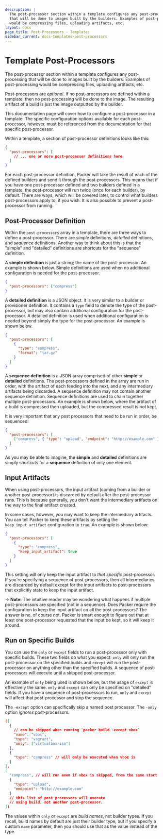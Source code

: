 ```yaml
---
description: |
  The post-processor section within a template configures any post-processing
  that will be done to images built by the builders. Examples of post-processing
  would be compressing files, uploading artifacts, etc.
layout: docs
page_title: Post-Processors - Templates
sidebar_current: docs-templates-post-processors
---
```


# Template Post-Processors

The post-processor section within a template configures any post-processing
that will be done to images built by the builders. Examples of post-processing
would be compressing files, uploading artifacts, etc.

Post-processors are _optional_. If no post-processors are defined within a
template, then no post-processing will be done to the image. The resulting
artifact of a build is just the image outputted by the builder.

This documentation page will cover how to configure a post-processor in a
template. The specific configuration options available for each post-processor,
however, must be referenced from the documentation for that specific
post-processor.

Within a template, a section of post-processor definitions looks like this:

```json
{
  "post-processors": [
    // ... one or more post-processor definitions here
  ]
}
```

For each post-processor definition, Packer will take the result of each of the
defined builders and send it through the post-processors. This means that if
you have one post-processor defined and two builders defined in a template, the
post-processor will run twice (once for each builder), by default. There are
ways, which will be covered later, to control what builders post-processors
apply to, if you wish. It is also possible to prevent a post-processor from
running.

## Post-Processor Definition

Within the `post-processors` array in a template, there are three ways to
define a post-processor. There are _simple_ definitions, _detailed_
definitions, and _sequence_ definitions. Another way to think about this is
that the "simple" and "detailed" definitions are shortcuts for the "sequence"
definition.

A **simple definition** is just a string; the name of the post-processor. An
example is shown below. Simple definitions are used when no additional
configuration is needed for the post-processor.

```json
{
  "post-processors": ["compress"]
}
```

A **detailed definition** is a JSON object. It is very similar to a builder or
provisioner definition. It contains a `type` field to denote the type of the
post-processor, but may also contain additional configuration for the
post-processor. A detailed definition is used when additional configuration is
needed beyond simply the type for the post-processor. An example is shown
below.

```json
{
  "post-processors": [
    {
      "type": "compress",
      "format": "tar.gz"
    }
  ]
}
```

A **sequence definition** is a JSON array comprised of other **simple** or
**detailed** definitions. The post-processors defined in the array are run in
order, with the artifact of each feeding into the next, and any intermediary
artifacts being discarded. A sequence definition may not contain another
sequence definition. Sequence definitions are used to chain together multiple
post-processors. An example is shown below, where the artifact of a build is
compressed then uploaded, but the compressed result is not kept.

It is very important that any post processors that need to be run in order, be
sequenced!

```json
{
  "post-processors": [
    ["compress", { "type": "upload", "endpoint": "http://example.com" }]
  ]
}
```

As you may be able to imagine, the **simple** and **detailed** definitions are
simply shortcuts for a **sequence** definition of only one element.

## Input Artifacts

When using post-processors, the input artifact (coming from a builder or
another post-processor) is discarded by default after the post-processor runs.
This is because generally, you don't want the intermediary artifacts on the way
to the final artifact created.

In some cases, however, you may want to keep the intermediary artifacts. You
can tell Packer to keep these artifacts by setting the `keep_input_artifact`
configuration to `true`. An example is shown below:

```json
{
  "post-processors": [
    {
      "type": "compress",
      "keep_input_artifact": true
    }
  ]
}
```

This setting will only keep the input artifact to _that specific_
post-processor. If you're specifying a sequence of post-processors, then all
intermediaries are discarded by default except for the input artifacts to
post-processors that explicitly state to keep the input artifact.

-&gt; **Note:** The intuitive reader may be wondering what happens if multiple
post-processors are specified (not in a sequence). Does Packer require the
configuration to keep the input artifact on all the post-processors? The answer
is no, of course not. Packer is smart enough to figure out that at least one
post-processor requested that the input be kept, so it will keep it around.

## Run on Specific Builds

You can use the `only` or `except` fields to run a post-processor only with
specific builds. These two fields do what you expect: `only` will only run the
post-processor on the specified builds and `except` will run the post-processor
on anything other than the specified builds. A sequence of post-processors will
execute until a skipped post-processor.

An example of `only` being used is shown below, but the usage of `except` is
effectively the same. `only` and `except` can only be specified on "detailed"
fields. If you have a sequence of post-processors to run, `only` and `except`
will affect that post-processor and stop the sequence.

The `-except` option can specifically skip a named post processor. The `-only`
option _ignores_ post-processors.

```json
([
  {
    // can be skipped when running `packer build -except vbox`
    "name": "vbox",
    "type": "vagrant",
    "only": ["virtualbox-iso"]
  },
  {
    "type": "compress" // will only be executed when vbox is
  }
],
[
  "compress", // will run even if vbox is skipped, from the same start as vbox.
  {
    "type": "upload",
    "endpoint": "http://example.com"
  }
  // this list of post processors will execute
  // using build, not another post-processor.
])
```

The values within `only` or `except` are _build names_, not builder types. If
you recall, build names by default are just their builder type, but if you
specify a custom `name` parameter, then you should use that as the value
instead of the type.
